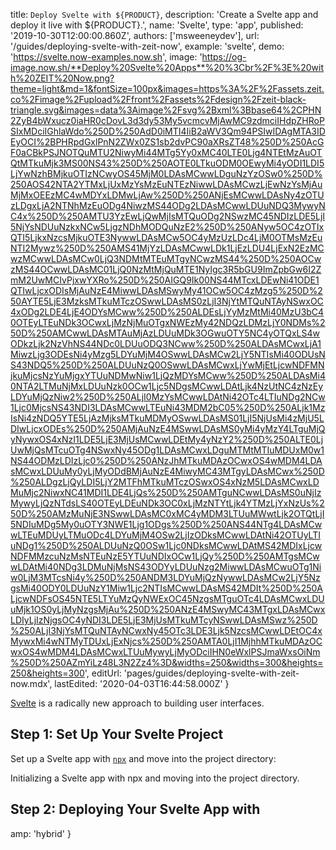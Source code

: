 

  title: `Deploy Svelte with ${PRODUCT}`,
  description: 'Create a Svelte app and deploy it live with ${PRODUCT}.',
  name: 'Svelte',
  type: 'app',
  published: '2019-10-30T12:00:00.860Z',
  authors: ['msweeneydev'],
  url: '/guides/deploying-svelte-with-zeit-now',
  example: 'svelte',
  demo: 'https://svelte.now-examples.now.sh',
  image:
    'https://og-image.now.sh/**Deploy%20Svelte%20Apps**%20%3Cbr%2F%3E%20with%20ZEIT%20Now.png?theme=light&md=1&fontSize=100px&images=https%3A%2F%2Fassets.zeit.co%2Fimage%2Fupload%2Ffront%2Fassets%2Fdesign%2Fzeit-black-triangle.svg&images=data%3Aimage%2Fsvg%2Bxml%3Bbase64%2CPHN2ZyB4bWxucz0iaHR0cDovL3d3dy53My5vcmcvMjAwMC9zdmciIHdpZHRoPSIxMDciIGhlaWdo%250D%250AdD0iMTI4IiB2aWV3Qm94PSIwIDAgMTA3IDEyOCI%2BPHRpdGxlPnN2ZWx0ZS1sb2dvPC90aXRsZT48%250D%250AcGF0aCBkPSJNOTQuMTU2NiwyMi44MTg5Yy0xMC40LTE0Ljg4NTEtMzAuOTQtMTkuMjk3MS00NS43%250D%250AOTE0LTkuODM0OEwyMi4yODI1LDI5LjYwNzhBMjkuOTIzNCwyOS45MjM0LDAsMCwwLDguNzYzOSw0%250D%250AOS42NTA2YTMxLjUxMzYsMzEuNTEzNiwwLDAsMCwzLjEwNzYsMjAuMjMxOEEzMC4wMDYxLDMwLjAw%250D%250ANjEsMCwwLDAsNy4zOTUzLDgxLjA2NTNhMzEuODg4NiwzMS44ODg2LDAsMCwwLDUuNDQ3MywyNC4x%250D%250AMTU3YzEwLjQwMjIsMTQuODg2NSwzMC45NDIzLDE5LjI5NjYsNDUuNzkxNCw5LjgzNDhMODQuNzE2%250D%250ANyw5OC4zOTIxQTI5LjkxNzcsMjkuOTE3NywwLDAsMCw5OC4yMzUzLDc4LjM0OTMsMzEuNTI2Mywz%250D%250AMS41MjYzLDAsMCwwLDk1LjEzLDU4LjExN2EzMCwzMCwwLDAsMCw0LjQ3NDMtMTEuMTgyNCwzMS44%250D%250AOCwzMS44OCwwLDAsMC01LjQ0NzMtMjQuMTE1NyIgc3R5bGU9ImZpbGw6I2ZmM2UwMCIvPjxwYXRo%250D%250AIGQ9Ik00NS44MTcxLDEwNi41ODE1QTIwLjcxODIsMjAuNzE4MiwwLDAsMSwyMy41OCw5OC4zMzg5%250D%250AYTE5LjE3MzksMTkuMTczOSwwLDAsMS0zLjI3NjYtMTQuNTAyNSwxOC4xODg2LDE4LjE4ODYsMCww%250D%250ALDEsLjYyMzMtMi40MzU3bC40OTEyLTEuNDk3OCwxLjMzNjMuOTgxNWEzMy42NDQzLDMzLjY0NDMs%250D%250AMCwwLDAsMTAuMjAzLDUuMDk3OGwuOTY5NC4yOTQxLS4wODkzLjk2NzVhNS44NDc0LDUuODQ3NCww%250D%250ALDAsMCwxLjA1MiwzLjg3ODEsNi4yMzg5LDYuMjM4OSwwLDAsMCw2LjY5NTIsMi40ODUsNS43NDQ5%250D%250ALDUuNzQ0OSwwLDAsMCwxLjYwMjEtLjcwNDFMNjkuMjcsNzYuMjgxYTUuNDMwNiw1LjQzMDYsMCww%250D%250ALDAsMi40NTA2LTMuNjMxLDUuNzk0OCw1Ljc5NDgsMCwwLDAtLjk4NzUtNC4zNzEyLDYuMjQzNiw2%250D%250ALjI0MzYsMCwwLDAtNi42OTc4LTIuNDg2NCw1Ljc0MjcsNS43NDI3LDAsMCwwLTEuNi43MDM2bC05%250D%250ALjk1MzIsNi4zNDQ5YTE5LjAzMjksMTkuMDMyOSwwLDAsMS01LjI5NjUsMi4zMjU5LDIwLjcxODEs%250D%250AMjAuNzE4MSwwLDAsMS0yMi4yMzY4LTguMjQyNywxOS4xNzI1LDE5LjE3MjUsMCwwLDEtMy4yNzY2%250D%250ALTE0LjUwMjQsMTcuOTg4NSwxNy45ODg1LDAsMCwxLDguMTMtMTIuMDUxM0w1NS44ODMzLDIzLjc0%250D%250ANzJhMTkuMDAzOCwxOS4wMDM4LDAsMCwxLDUuMy0yLjMyODdBMjAuNzE4MiwyMC43MTgyLDAsMCwx%250D%250ALDgzLjQyLDI5LjY2MTFhMTkuMTczOSwxOS4xNzM5LDAsMCwxLDMuMjc2NiwxNC41MDI1LDE4LjQs%250D%250AMTguNCwwLDAsMS0uNjIzMywyLjQzNTdsLS40OTEyLDEuNDk3OC0xLjMzNTYtLjk4YTMzLjYxNzUs%250D%250AMzMuNjE3NSwwLDAsMC0xMC4yMDM3LTUuMWwtLjk2OTQtLjI5NDIuMDg5My0uOTY3NWE1Ljg1ODgs%250D%250ANS44NTg4LDAsMCwwLTEuMDUyLTMuODc4LDYuMjM4OSw2LjIzODksMCwwLDAtNi42OTUyLTIuNDg1%250D%250ALDUuNzQ0OSw1Ljc0NDksMCwwLDAtMS42MDIxLjcwNDFMMzcuNzMsNTEuNzE5YTUuNDIxOCw1LjQy%250D%250AMTgsMCwwLDAtMi40NDg3LDMuNjMsNS43ODYyLDUuNzg2MiwwLDAsMCwuOTg1Niw0LjM3MTcsNi4y%250D%250ANDM3LDYuMjQzNywwLDAsMCw2LjY5NzgsMi40ODY0LDUuNzY1Miw1Ljc2NTIsMCwwLDAsMS42MDIt%250D%250ALjcwNDFsOS45NTE5LTYuMzQyNWExOC45NzgsMTguOTc4LDAsMCwxLDUuMjk1OS0yLjMyNzgsMjAu%250D%250ANzE4MSwyMC43MTgxLDAsMCwxLDIyLjIzNjgsOC4yNDI3LDE5LjE3MjUsMTkuMTcyNSwwLDAsMSwz%250D%250ALjI3NjYsMTQuNTAyNCwxNy45OTc3LDE3Ljk5NzcsMCwwLDEtOC4xMywxMi4wNTMyTDUxLjExNjcs%250D%250AMTA0LjI1MjhhMTkuMDAzOCwxOS4wMDM4LDAsMCwxLTUuMywyLjMyODciIHN0eWxlPSJmaWxsOiNm%250D%250AZmYiLz48L3N2Zz4%3D&widths=250&widths=300&heights=250&heights=300',
  editUrl: 'pages/guides/deploying-svelte-with-zeit-now.mdx',
  lastEdited: '2020-04-03T16:44:58.000Z'
}

[Svelte](https://svelte.dev/) is a radically new approach to building user interfaces.

## Step 1: Set Up Your Svelte Project

Set up a Svelte app with [`npx`](https://www.npmjs.com/package/npx) and move into the project directory:

<Snippet dark text="npx degit sveltejs/template my-svelte-project && cd my-svelte-project" />
<Caption>Initializing a Svelte app with <Link href="https://www.npmjs.com/package/npx">npx</Link> and moving into the project directory.</Caption>

## Step 2: Deploying Your Svelte App with <ProductName/>

<DeploySection meta={meta} />


  amp: 'hybrid'
}
